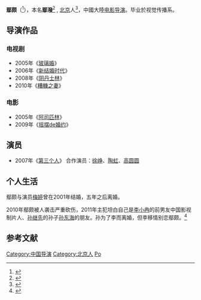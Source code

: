 {{藝人
| 姓名 = 鄢颇
| 類型 = 导演
| 圖片 = 
| 圖片尺寸 = 250px
| 圖片簡介 = 
| 原名 = 
| 外文名 = 
| 外文 = 
| 羅馬拼音 = Yan Po
| 英文名 = 
| 綽號 = 
| 其他藝名 = 
| 國籍 = {{PRC}}
| 民族 = 
| 籍貫 = [[北京市|北京市]]
| 出生日期 = {{birth date and age|1967|1|5}}
| 出生地點 = {{CHN-1949}}[[北京市|北京市]]
| 逝世日期 =  
| 逝世地點 = 
| 職業 = 导演、演员
| 語言 = 普通话
| 教育程度 = {{link-en|法国国立高等装饰艺术学院|École nationale supérieure des arts décoratifs}}
| 宗教信仰 = 
| 配偶 = {{marriage|[[梅婷|梅婷]]|2001|2007|reason=divorced}}
| 音樂類型 = 
| 演奏樂器 = 
| 出身地 = 
| 出道作 = 
| 出道日期 = 
| 代表作 = 
| 活躍年代 = 
| 唱片公司 = 
| 經紀公司 = 
| 網站 = 
| 相關團體 = 
| 獎項 =  
| IMDb = 2965099
}}

'''鄢颇'''（{{bd|1967年|1月5日|catIdx=Y鄢}}<ref>{{cite web |url=http://news.china.com.cn/rollnews/2010-06/10/content_2605051.htm |language=zh-cn |title=新锐导演鄢颇被砍重伤 |publisher=中国网 |date=2010-06-10 |accessdate=2010-06-16 |archive-date=2014-03-03 |archive-url=https://web.archive.org/web/20140303004337/http://news.china.com.cn/rollnews/2010-06/10/content_2605051.htm |dead-url=no }}</ref>），本名'''鄢潑'''<ref>{{cite web |url=http://photo.weibo.com/1153433155/wbphotos/large/mid/3633426449909129/pid/44bffe43jw1e9l2cjuw90j20gj0neac5 |language=zh-cn |title=鄢頗微博貼出的律師函信息 |accessdate=2014-02-26 |archive-date=2019-06-13 |archive-url=https://web.archive.org/web/20190613231956/https://passport.weibo.com/visitor/visitor?entry=vphoto&a=enter&url=http%3A%2F%2Fphoto.weibo.com%2F1153433155%2Fwbphotos%2Flarge%2Fmid%2F3633426449909129%2Fpid%2F44bffe43jw1e9l2cjuw90j20gj0neac5&domain=.weibo.com&sudaref=&ua=php-sso_sdk_client-0.6.26&_rand=1560467995.5976 |dead-url=no }}</ref> , [[北京|北京]]人<ref>{{cite web |url=http://book.qq.com/a/20100611/000014_1.htm |language=zh-cn |title=缘分天定：梅婷鄢泼相识三月闪电结婚 |publisher=腾讯读书 |date=2010年6月10日 |accessdate=2010-06-16 }}{{dead link|date=2018年4月 |bot=InternetArchiveBot |fix-attempted=yes }}</ref>，中國大陸[[电影导演|电影导演]]。毕业於{{link-fr|法国国立高等装饰艺术学院|École nationale supérieure des arts décoratifs}}视觉传播系。

==导演作品==
===电视剧===
*2005年《[[玻璃婚|玻璃婚]]》
*2006年《[[新结婚时代|新结婚时代]]》
*2008年《[[阴丹士林_(电视剧)|阴丹士林]]》
*2010年《[[糟糠之妻|糟糠之妻]]》

===电影===
*2005年《[[阿司匹林_(电影)|阿司匹林]]》
*2009年《[[摇摆de婚约|摇摆de婚约]]》

==演员==
*2007年《[[第三个人|第三个人]]》 合作演员：[[徐峥|徐峥]]、[[陶虹|陶虹]]、[[高圆圆|高圆圆]]

== 个人生活 ==
鄢颇与演员[[梅婷|梅婷]]曾在2001年结婚，五年之后离婚。

2010年鄢颇被人袭击严重砍伤，2011年主犯坦白自己是[[李小冉|李小冉]]的前男友中国影视制片人、[[孙继先|孙继先]]的孙子[[孙东海|孙东海]]的朋友。孙为了李而离婚，但李移情别恋鄢颇。<ref>{{Cite web |url=http://news.67.com/files/2011/9/29/284412.shtml |title=鄢颇被砍案开审 主犯：孙东海为李小冉离婚 |accessdate=2011-09-30 |archive-date=2011-10-02 |archive-url=https://web.archive.org/web/20111002152705/http://news.67.com/files/2011/9/29/284412.shtml |dead-url=no }}</ref>

==参考文献==
{{reflist}}

{{normdaten|NLC=001232341}}
{{DEFAULTSORT:yan po}}
[[Category:中国导演|Category:中国导演]]
[[Category:北京人|Category:北京人]]
[[Category:鄢姓|Po]]